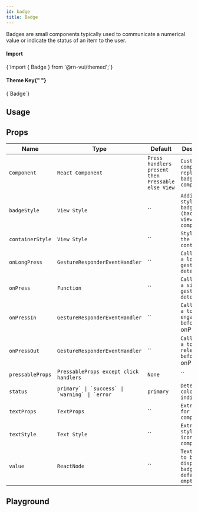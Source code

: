 ```yaml
---
id: badge
title: Badge
---
```



<IconsStyle />

Badges are small components typically used to communicate a numerical value or indicate the status of an item to the user.

<div class="row inline-flex-center">
  <div class="col col--3">
    <h4>Import</h4>
  </div>
  <div class="col col--9">
    <CodeBlock>{`import { Badge } from '@rn-vui/themed';`}</CodeBlock>
  </div>
  <div class="col col--3">
    <h4>
      Theme Key{" "}
      <a href="../customizing#using-themeprovider">
        <BiInfoCircle />
      </a>
    </h4>
  </div>
  <div class="col col--9">
    <CodeBlock>{`Badge`}</CodeBlock>
  </div>
</div>

## Usage

<Usage />

## Props

<div class='table-responsive'>

| Name             | Type                                               | Default                                           | Description                                                 |
| ---------------- | -------------------------------------------------- | ------------------------------------------------- | ----------------------------------------------------------- |
| `Component`      | `React Component`                                  | `Press handlers present then Pressable else View` | `Custom component to replace the badge outer component.`    |
| `badgeStyle`     | `View Style`                                       | ``                                                | `Additional styling for badge (background) view component.` |
| `containerStyle` | `View Style`                                       | ``                                                | `Style for the container.`                                  |
| `onLongPress`    | `GestureResponderEventHandler`                     | ``                                                | `Called when a long-tap gesture is detected.`               |
| `onPress`        | `Function`                                         | ``                                                | `Called when a single tap gesture is detected.`             |
| `onPressIn`      | `GestureResponderEventHandler`                     | ``                                                | `Called when a touch is engaged before `onPress`.`          |
| `onPressOut`     | `GestureResponderEventHandler`                     | ``                                                | `Called when a touch is released before `onPress`.`         |
| `pressableProps` | `PressableProps except click handlers`             | `None`                                            | ``                                                          |
| `status`         | `` primary` \| `success` \| `warning` \| `error `` | `primary`                                         | `Determines color of the indicator.`                        |
| `textProps`      | `TextProps`                                        | ``                                                | `Extra props for text component.`                           |
| `textStyle`      | `Text Style`                                       | ``                                                | `Extra styling for icon component.`                         |
| `value`          | `ReactNode`                                        | ``                                                | `Text value to be displayed by badge, defaults to empty.`   |

</div>

## Playground

<Play />
